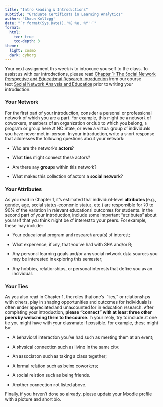```yaml
---
title: "Intro Reading & Introductions" 
subtitle: "Graduate Certificate in Learning Analytics"
author: "Shaun Kellogg"
date: "`r format(Sys.Date(),'%B %e, %Y')`"
format:
  html:
    toc: true
    toc-depth: 3
theme: 
  light: cosmo
  dark: cyborg
---
```


Your next assignment this week is to introduce yourself to the class. To assist us with our introductions, please read [Chapter 1: The Social Network Perspective and Educational Research Introduction](https://methods-sagepub-com.prox.lib.ncsu.edu/book/social-network-analysis-and-education/n1.xml) from our course text [Social Network Analysis and Education](https://catalog.lib.ncsu.edu/catalog/NCSU2803782) prior to writing your introduction. 

### **Your Network**

For the first part of your introduction, consider a personal or professional network of which you are a part. For example, this might be a network of coworkers, members of an organization or club to which you belong, a program or group here at NC State, or even a virtual group of individuals you have never met in-person. In your introduction, write a short response that addresses the following questions about your network:

-   Who are the network's **actors**?

-   What **ties** might connect these actors?

-   Are there any **groups** within this network?

-   What makes this collection of actors a **social network**?

### **Your Attributes**

As you read in Chapter 1, it's estimated that individual-level **attributes** (e.g., gender, age, social status-economic status, etc.) are responsible for 70 to 90% of the variation in relevant educational outcomes for students. In the second part of your introduction, include some important "attributes" about yourself that you think might be of interest to your peers. For example, these may include: 

-   Your educational program and research area(s) of interest;

-   What experience, if any, that you've had with SNA and/or R;

-   Any personal learning goals and/or any social network data sources you may be interested in exploring this semester;

-   Any hobbies, relationships, or personal interests that define you as an individual. 

### **Your Ties**

As you also read in Chapter 1, the roles that one's  "ties," or relationships with others, play in shaping opportunities and outcomes for individuals is often under appreciated and unaccounted for in education research. After completing your introduction, **please "connect" with at least three other peers by welcoming them to the course**. In your reply, try to include at one tie you might have with your classmate if possible. For example, these might be: 

-   A behavioral interaction you've had such as meeting them at an event;

-   A physical connection such as living in the same city; 

-   An association such as taking a class together; 

-   A formal relation such as being coworkers; 

-   A social relation such as being friends. 

-   Another connection not listed above. 

Finally, if you haven't done so already, please update your Moodle profile with a picture and short bio.
